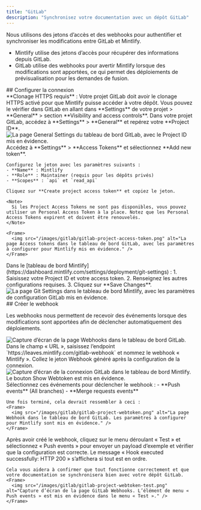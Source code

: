```yaml
---
title: "GitLab"
description: "Synchronisez votre documentation avec un dépôt GitLab"
---
```


Nous utilisons des jetons d’accès et des webhooks pour authentifier et synchroniser les modifications entre GitLab et Mintlify.

- Mintlify utilise des jetons d’accès pour récupérer des informations depuis GitLab.
- GitLab utilise des webhooks pour avertir Mintlify lorsque des modifications sont apportées, ce qui permet des déploiements de prévisualisation pour les demandes de fusion.

<div id="set-up-the-connection">
  ## Configurer la connexion
</div>

<Note>
  **Clonage HTTPS requis** : Votre projet GitLab doit avoir le clonage HTTPS activé pour que Mintlify puisse accéder à votre dépôt. Vous pouvez le vérifier dans GitLab en allant dans **Settings** de votre projet > **General** > section **Visibility and access controls**.
</Note>

<Steps>
  <Step title="Find your project ID">
    Dans votre projet GitLab, accédez à **Settings** > **General** et repérez votre **Project ID**.
    <Frame>
      <img src="/images/gitlab/gitlab-project-id.png" alt="La page General Settings du tableau de bord GitLab, avec le Project ID mis en évidence." />
    </Frame>
  </Step>
  <Step title="Generate an access token">
    Accédez à **Settings** > **Access Tokens** et sélectionnez **Add new token**.
    
    Configurez le jeton avec les paramètres suivants :
    - **Name** : Mintlify
    - **Role** : Maintainer (requis pour les dépôts privés)
    - **Scopes** : `api` et `read_api`
    
    Cliquez sur **Create project access token** et copiez le jeton.

    <Note>
      Si les Project Access Tokens ne sont pas disponibles, vous pouvez utiliser un Personal Access Token à la place. Notez que les Personal Access Tokens expirent et doivent être renouvelés.
    </Note>

    <Frame>
      <img src="/images/gitlab/gitlab-project-access-token.png" alt="La page Access tokens dans le tableau de bord GitLab, avec les paramètres à configurer pour Mintlify mis en évidence." />
    </Frame>

  </Step>
  <Step title="Set up the connection">
    Dans le [tableau de bord Mintlify](https://dashboard.mintlify.com/settings/deployment/git-settings) :
    1. Saisissez votre Project ID et votre access token.
    2. Renseignez les autres configurations requises.
    3. Cliquez sur **Save Changes**.
    <Frame>
      <img src="/images/gitlab/gitlab-config.png" alt="La page Git Settings dans le tableau de bord Mintlify, avec les paramètres de configuration GitLab mis en évidence." />
    </Frame>
  </Step>
</Steps>

<div id="create-the-webhook">
  ## Créer le webhook
</div>

Les webhooks nous permettent de recevoir des événements lorsque des modifications sont apportées afin de déclencher automatiquement des déploiements.

<Steps>
  <Step title="Accédez à Settings > Webhooks et cliquez sur « Add new Webhook »">
    <Frame>
      <img src="/images/gitlab/gitlab-webhook.png" alt="Capture d’écran de la page Webhooks dans le tableau de bord GitLab." />
    </Frame>
  </Step>
  <Step title="Configurer l’URL et le webhook">
    Dans le champ « URL », saisissez l’endpoint `https://leaves.mintlify.com/gitlab-webhook` et nommez le webhook « Mintlify ».

  </Step>
  <Step title="Coller le jeton">
    Collez le jeton Webhook généré après la configuration de la connexion.
    <Frame>
      <img src="/images/gitlab/gitlab-show-webtoken.png" alt="Capture d’écran de la connexion GitLab dans le tableau de bord Mintlify. Le bouton Show Webtoken est mis en évidence." />
    </Frame>
  </Step>
  <Step title="Sélectionner les événements">
    Sélectionnez ces événements pour déclencher le webhook :
    - **Push events** (All branches)
    - **Merge requests events**
      
    Une fois terminé, cela devrait ressembler à ceci :
    <Frame>
      <img src="/images/gitlab/gitlab-project-webtoken.png" alt="La page Webhook dans le tableau de bord GitLab. Les paramètres à configurer pour Mintlify sont mis en évidence." />
    </Frame>
  </Step>
  <Step title="Tester le webhook">
    Après avoir créé le webhook, cliquez sur le menu déroulant « Test » et sélectionnez « Push events » pour envoyer un payload d’exemple et vérifier que la configuration est correcte. Le message « Hook executed successfully: HTTP 200 » s’affichera si tout est en ordre.

    Cela vous aidera à confirmer que tout fonctionne correctement et que votre documentation se synchronisera bien avec votre dépôt GitLab.
    <Frame>
      <img src="/images/gitlab/gitlab-project-webtoken-test.png" alt="Capture d’écran de la page GitLab Webhooks. L’élément de menu « Push events » est mis en évidence dans le menu « Test »." />
    </Frame>

  </Step>
</Steps>